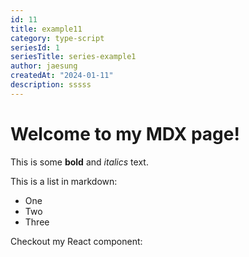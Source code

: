 ```yaml
---
id: 11
title: example11
category: type-script
seriesId: 1
seriesTitle: series-example1
author: jaesung
createdAt: "2024-01-11"
description: sssss
---
```

# Welcome to my MDX page!


This is some **bold** and _italics_ text.

This is a list in markdown:

- One
- Two
- Three

Checkout my React component:
